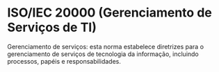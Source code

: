 # ISO/IEC 20000 (Gerenciamento de Serviços de TI)

Gerenciamento de serviços: esta norma estabelece diretrizes para o gerenciamento de serviços de tecnologia da informação, incluindo processos, papéis e responsabilidades.